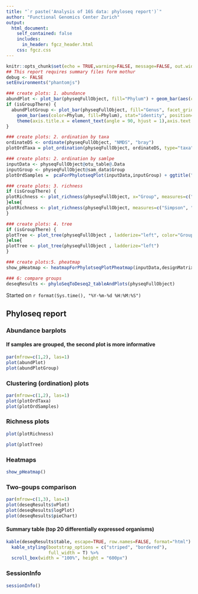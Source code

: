 ```yaml
---
title: "`r paste('Analysis of 16S data: phyloseq report')`"
author: "Functional Genomics Center Zurich"
output: 
  html_document:
    self_contained: false
    includes:
      in_header: fgcz_header.html
    css: fgcz.css
---
```


```r
knitr::opts_chunk$set(echo = TRUE,warning=FALSE, message=FALSE, out.width = "49%")
## This report requires summary files form mothur
debug <- FALSE
setEnvironments("phantomjs")
```

```r
### create plots: 1. abundance
abundPlot <- plot_bar(physeqFullObject, fill="Phylum") + geom_bar(aes(color=Phylum, fill=Phylum), stat="identity", position="stack")
if (isGroupThere) {
  abundPlotGroup <- plot_bar(physeqFullObject, fill="Genus", facet_grid=~Group) +
    geom_bar(aes(color=Phylum, fill=Phylum), stat="identity", position="stack") +
    theme(axis.title.x = element_text(angle = 90, hjust = 1),axis.text.x =  element_blank())
}
```

```r
### create plots: 2. ordination by taxa 
ordinateDS <- ordinate(physeqFullObject, "NMDS", "bray")
plotOrdTaxa = plot_ordination(physeqFullObject, ordinateDS, type="taxa", color="Phylum") + facet_wrap(~Phylum, 3) + ggtitle("Taxa ordination") + theme(legend.position = "none") 
```

```r
### create plots: 2. ordination by samlpe
inputData <- physeqFullObject@otu_table@.Data
inputGroup <- physeqFullObject@sam_data$Group
plotOrdSamples =  pcaForPhylotseqPlot(inputData,inputGroup) + ggtitle("Sample ordination")
```

```r
### create plots: 3. richness 
if (isGroupThere) {
plotRichness <- plot_richness(physeqFullObject, x="Group", measures=c("Simpson", "Shannon"), color="Group")
}else{
plotRichness <- plot_richness(physeqFullObject, measures=c("Simpson", "Shannon"))
}
```

```r
### create plots: 4. tree
if (isGroupThere) {
plotTree <- plot_tree(physeqFullObject , ladderize="left", color="Group")
}else{
plotTree <- plot_tree(physeqFullObject , ladderize="left")
}
```

```r
### create plots:5. pheatmap
show_pHeatmap <- heatmapForPhylotseqPlotPheatmap(inputData,designMatrix)
```


```r
### 6: compare groups
deseqResults <- phyloSeqToDeseq2_tableAndPlots(physeqFullObject)
```

Started on `r format(Sys.time(), "%Y-%m-%d %H:%M:%S")`

## Phyloseq report {.tabset}
### Abundance barplots
#### If samples are grouped, the second plot  is more informative
```r
par(mfrow=c(1,2), las=1)
plot(abundPlot)
plot(abundPlotGroup)
```

### Clustering (ordination) plots
```r
par(mfrow=c(1,2), las=1)
plot(plotOrdTaxa)
plot(plotOrdSamples)
```

### Richness plots
```r
plot(plotRichness)
```

```r
plot(plotTree)
```

### Heatmaps
```r
show_pHeatmap()
```

### Two-goups comparison
```r
par(mfrow=c(1,3), las=1)
plot(deseqResults$vPlot)
plot(deseqResults$logPlot)
plot(deseqResults$pieChart)
```

#### Summary table (top 20 differentially expressed organisms)
```r
kable(deseqResults$table, escape=TRUE, row.names=FALSE, format="html") %>%
  kable_styling(bootstrap_options = c("striped", "bordered"),
                full_width = T) %>%
  scroll_box(width = "100%", height = "600px")
```

### SessionInfo
```r
sessionInfo()
```
